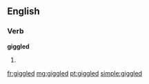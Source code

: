 ==English==

===Verb===
'''giggled'''

# {{past of|[[giggle]]}}

[[fr:giggled]]
[[mg:giggled]]
[[pt:giggled]]
[[simple:giggled]]